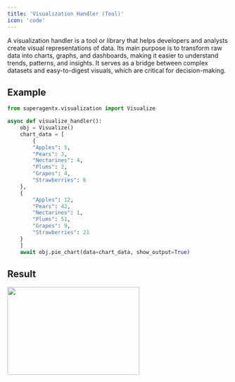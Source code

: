 ```yaml
---
title: 'Visualization Handler (Tool)'
icon: 'code'
---
```


A visualization handler is a tool or library that helps developers and analysts create visual representations of data.
Its main purpose is to transform raw data into charts, graphs, and dashboards, making it easier to understand trends,
patterns, and insights. It serves as a bridge between complex datasets and easy-to-digest visuals, which are critical
for decision-making.

## Example
```python visualization handler code
from superagentx.visualization import Visualize

async def visualize_handler():
    obj = Visualize()
    chart_data = [
        {
        "Apples": 5,
        "Pears": 3,
        "Nectarines": 4,
        "Plums": 2,
        "Grapes": 4,
        "Strawberries": 6
    },
    {
        "Apples": 12,
        "Pears": 42,
        "Nectarines": 1,
        "Plums": 51,
        "Grapes": 9,
        "Strawberries": 21
    }
    ]
    await obj.pie_chart(data=chart_data, show_output=True)
```

## Result

<img src="/images/handler/pie_chart.png" width="300" height="200"/>
